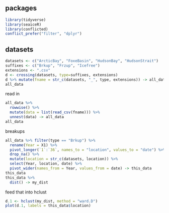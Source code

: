 
## packages

```r
library(tidyverse)
library(seaiceR)
library(conflicted)
conflict_prefer("filter", "dplyr")
```

## datasets

```r
datasets <- c("ArcticBay", "FoxeBasin", "HudsonBay", "HudsonStrait")
suffixes <- c("Brkup", "Frzup", "Icefree")
extensions <- ".csv"
d <- crossing(datasets, type=suffixes, extensions)
d %>% mutate(fname = str_c(datasets, "_", type, extensions)) -> all_data
all_data
```

read in

```r
all_data %>% 
  rowwise() %>% 
  mutate(data = list(read_csv(fname))) %>% 
  unnest(data) -> all_data
all_data
```

breakups

```r
all_data %>% filter(type == "Brkup") %>% 
  rename(Year = X1) %>% 
  pivot_longer(`1`:`36`, names_to = "location", values_to = "date") %>% 
  drop_na() %>% 
  mutate(location = str_c(datasets, location)) %>% 
  select(Year, location, date) %>% 
  pivot_wider(names_from = Year, values_from = date) -> this_data
this_data
this_data %>% 
  dist() -> my_dist
```

feed that into hclust

```r
d.1 <- hclust(my_dist, method = "ward.D")
plot(d.1, labels = this_data$location)
```

